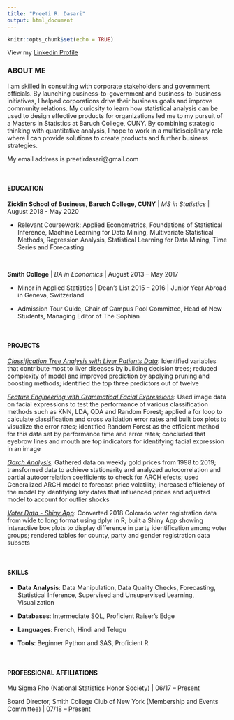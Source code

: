 ```yaml
---
title: "Preeti R. Dasari"
output: html_document
---
```


```r
knitr::opts_chunk$set(echo = TRUE)
```
View my [Linkedin Profile](https://www.linkedin.com/in/preetirdasari)

### ABOUT ME


I am skilled in consulting with corporate stakeholders and government officials. By launching business-to-government and business-to-business initiatives, I helped corporations drive their business goals and improve community relations. My curiosity to learn how statistical analysis can be used to design effective products for organizations led me to my pursuit of a Masters in Statistics at Baruch College, CUNY. By combining strategic thinking with quantitative analysis, I hope to work in a multidisciplinary role where I can provide solutions to create products and further business strategies.

My email address is preetirdasari@gmail.com

<br>

#### EDUCATION

**Zicklin School of Business, Baruch College, CUNY** | *MS in Statistics*	| August 2018 - May 2020                                 

*	Relevant Coursework: Applied Econometrics, Foundations of Statistical Inference, Machine Learning for Data Mining, Multivariate Statistical Methods, Regression Analysis, Statistical Learning for Data Mining, Time Series and Forecasting

<br>

**Smith College** | *BA in Economics* | August 2013 – May 2017                      	                        

*	Minor in Applied Statistics | Dean’s List 2015 – 2016 | Junior Year Abroad in Geneva, Switzerland 

*	Admission Tour Guide, Chair of Campus Pool Committee, Head of New Students, Managing Editor of The Sophian

<br>

#### PROJECTS


*[Classification Tree Analysis with Liver Patients Data](https://preetirdasari.github.io/MappingLiverDisease/)*: Identified variables that contribute most to liver diseases by building decision trees; reduced complexity of model and improved prediction by applying pruning and boosting methods; identified the top three predictors out of twelve


*[Feature Engineering with Grammatical Facial Expressions](https://github.com/preetirdasari/gfe)*: Used image data on facial expressions to test the performance of various classification methods such as KNN, LDA, QDA and Random Forest; applied a for loop to calculate classification and cross validation error rates and built box plots to visualize the error rates; identified Random Forest as the efficient method for this data set by performance time and error rates; concluded that eyebrow lines and mouth are top indicators for identifying facial expression in an image


*[Garch Analysis](https://preetirdasari.github.io/garch_analysis/)*: Gathered data on weekly gold prices from 1998 to 2019;  transformed data to achieve stationarity and analyzed autocorrelation and partial autocorrelation coefficients to check for ARCH efects; used Generalized ARCH model to forecast price volatility; increased efficiency of the model by identifying key dates that influenced prices and adjusted model to account for outlier shocks


*[Voter Data - Shiny App](https://preetirdasari.shinyapps.io/CO_Voter_Reg/)*: Converted 2018 Colorado voter registration data from wide to long format using dplyr in R; built a Shiny App showing interactive box plots to display difference in party identification among voter groups; rendered tables for county, party and gender registration data subsets

<br>


#### SKILLS 
 

* **Data Analysis**: Data Manipulation, Data Quality Checks, Forecasting, Statistical Inference, Supervised and Unsupervised Learning, Visualization

*	**Databases**: Intermediate SQL, Proficient Raiser’s Edge

*	**Languages**: French, Hindi and Telugu  

*	**Tools**: Beginner Python and SAS, Proficient R

<br>

#### PROFESSIONAL AFFILIATIONS

Mu Sigma Rho (National Statistics Honor Society) | 06/17 – Present

Board Director, Smith College Club of New York (Membership and Events Committee) | 07/18 – Present
